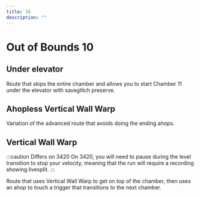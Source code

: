 ---
title: 10
description: ""
---

# Out of Bounds 10


<Tabs queryString="tab" defaultValue="beginner" className="tabs tabs--block">
<TabItem value="beginner" label="Beginner" attributes={{className: "beginner"}}>

## Under elevator

Route that skips the entire chamber and allows you to start Chamber 11 under the elevator with saveglitch preserve.

<YouTube url="https://youtu.be/32MRrx5Ey7k"/>

</TabItem>
<TabItem value="intermediate" label="Intermediate" attributes={{className: "intermediate"}}>

## Ahopless Vertical Wall Warp

Variation of the advanced route that avoids doing the ending ahops.

<YouTube url="https://youtu.be/9mRQkpKK_q0"/>

</TabItem>
<TabItem value="advanced" label="Advanced" attributes={{className: "advanced"}}>

## Vertical Wall Warp

:::caution Differs on 3420
On 3420, you will need to pause during the level transition to stop your velocity, meaning that the run will require a recording showing 
livesplit.
:::

Route that uses Vertical Wall Warp to get on top of the chamber, then uses an ahop to touch a trigger that transitions to the next chamber.

<YouTube url="https://www.youtube.com/watch?v=xRmOfwUxbk0"/>

</TabItem>
</Tabs>